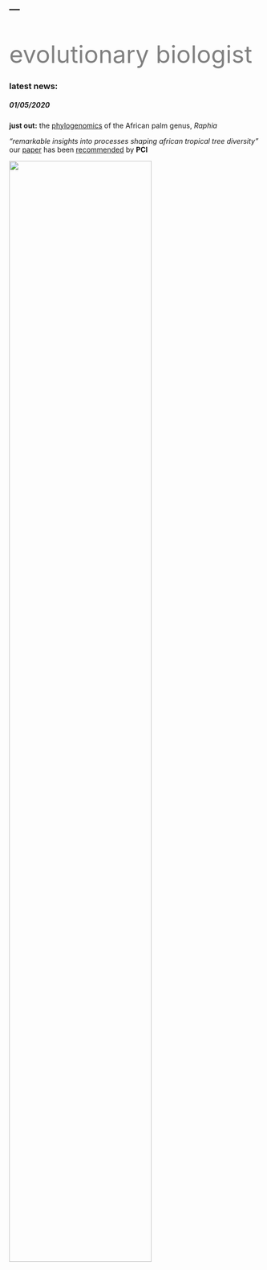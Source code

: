 ---
---




<div class="col2" style="padding-top:16px">

<font size="60" color="grey" style="LINE-HEIGHT:60px">evolutionary biologist</font>

### latest news: 

##### *01/05/2020*

__just out:__ the [phylogenomics](https://doi.org/10.1038/s41598-019-52403-2) of the African palm genus, _Raphia_

_"remarkable insights into processes shaping african tropical tree diversity"_ our [paper](https://doi.org/10.1101/807727) has been [recommended](https://evolbiol.peercommunityin.org/public/rec?id=225&reviews=True) by __PCI__


![](images/me_circle3.png){width=75% style="float:center padding:100px"}


</div>